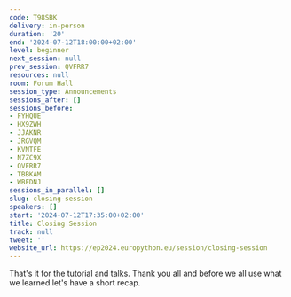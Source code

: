 ```yaml
---
code: T98SBK
delivery: in-person
duration: '20'
end: '2024-07-12T18:00:00+02:00'
level: beginner
next_session: null
prev_session: QVFRR7
resources: null
room: Forum Hall
session_type: Announcements
sessions_after: []
sessions_before:
- FYHQUE
- HX9ZWH
- JJAKNR
- JRGVQM
- KVNTFE
- N7ZC9X
- QVFRR7
- TBBKAM
- WBFDNJ
sessions_in_parallel: []
slug: closing-session
speakers: []
start: '2024-07-12T17:35:00+02:00'
title: Closing Session
track: null
tweet: ''
website_url: https://ep2024.europython.eu/session/closing-session
---
```


That's it for the tutorial and talks. Thank you all and before we all use what we learned let's have a short recap.
